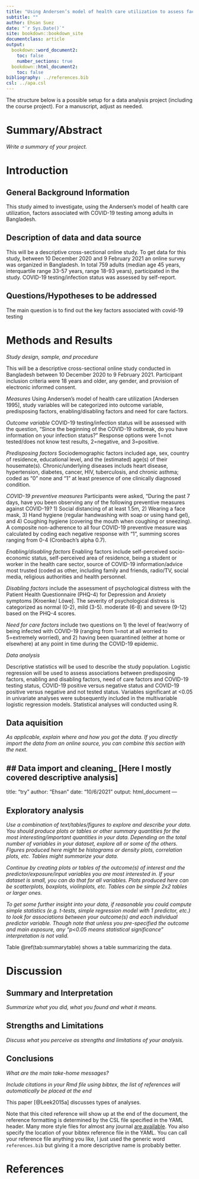 ```yaml
---
title: "Using Andersen’s model of health care utilization to assess factors associated with COVID-19 testing among adults in nine low-and middle-income countries: an online survey"
subtitle: ""
author: Ehsan Suez
date: "`r Sys.Date()`"
site: bookdown::bookdown_site
documentclass: article
output:
  bookdown::word_document2: 
    toc: false
    number_sections: true
  bookdown::html_document2: 
    toc: false
bibliography: ../references.bib
csl: ../apa.csl
---
```


The structure below is a possible setup for a data analysis project (including the course project). For a manuscript, adjust as needed.


# Summary/Abstract
_Write a summary of your project._


# Introduction 

## General Background Information
This study aimed to investigate, using the Andersen’s model of health care utilization, factors associated with COVID-19 testing among adults in Bangladesh.

## Description of data and data source
This will be a descriptive cross-sectional online study. To get data for this study, between 10 December 2020 and 9 February 2021 an online survey was organized in Bangladesh. In total 759 adults (median age 45 years, interquartile range 33-57 years, range 18-93 years), participated in the study. COVID-19 testing/infection status was assessed by self-report.

## Questions/Hypotheses to be addressed
The main question is to find out the key factors associated with covid-19 testing



# Methods and Results

_Study design, sample, and procedure_

This will be a descriptive cross-sectional online study conducted in Bangladesh between 10 December 2020 to 9 February 2021. Participant inclusion criteria were 18 years and older, any gender, and provision of electronic informed consent. 

_Measures_
Using Andersen’s model of health care utilization [Andersen 1995], study variables will be categorized into outcome variable, predisposing factors, enabling/disabling factors and need for care factors.

_Outcome variable_
COVID-19 testing/infection status will be assessed with the question, “Since the beginning of the COVID-19 outbreak, do you have information on your infection status?” Response options were 1=not tested/does not know test results, 2=negative, and 3=positive.

_Predisposing factors_
Sociodemographic factors included age, sex, country of residence, educational level, and the (estimated) age(s) of their housemate(s). Chronic/underlying diseases includs heart disease, hypertension, diabetes, cancer, HIV, tuberculosis, and chronic asthma; coded as “0” none and “1” at least presence of one clinically diagnosed condition.

_COVID-19 preventive measures_
Participants were asked, “During the past 7 days, have you been observing any of the following preventive measures against COVID-19? 1) Social distancing of at least 1.5m, 2) Wearing a face mask, 3) Hand hygiene (regular handwashing with soap or using hand gel), and 4) Coughing hygiene (covering the mouth when coughing or sneezing). A composite non-adherence to all four COVID-19 preventive measure was calculated by coding each negative response with “1”, summing scores ranging from 0-4 (Cronbach’s alpha 0.7).

_Enabling/disabling factors_
Enabling factors include self-perceived socio-economic status, self-perceived area of residence, being a student or worker in the health care sector, source of COVID-19 information/advice most trusted (coded as other, including family and friends, radio/TV, social media, religious authorities and health personnel.

_Disabling factors_ include the assessment of psychological distress with the Patient Health Questionnaire (PHQ-4) for Depression and Anxiety symptoms [Kroenke/ Löwe]. The severity of psychological distress is categorized as normal (0-2), mild (3-5). moderate (6-8) and severe (9-12) based on the PHQ-4 scores.

_Need for care factors_ include two questions on 1) the level of fear/worry of being infected with COVID-19 (ranging from 1=not at all worried to 5=extremely worried), and 2) having been quarantined (either at home or elsewhere) at any point in time during the COVID-19 epidemic.

_Data analysis_

Descriptive statistics will be used to describe the study population. Logistic regression will be used to assess associations between predisposing factors, enabling and disabling factors, need of care factors and COVID-19 testing status, COVID-19 positive versus negative status and COVID-19 positive versus negative and not tested status. Variables significant at <0.05 in univariate analyses were subsequently included in the multivariable logistic regression models. Statistical analyses will conducted using R.



## Data aquisition
_As applicable, explain where and how you got the data. If you directly import the data from an online source, you can combine this section with the next._

## Data import and cleaning_ [Here I mostly covered descriptive analysis]
---
title: "try"
author: "Ehsan"
date: "10/6/2021"
output: html_document
---

## Exploratory analysis

_Use a combination of text/tables/figures to explore and describe your data. You should produce plots or tables or other summary quantities for the most interesting/important quantities in your data. Depending on the total number of variables in your dataset, explore all or some of the others. FIgures produced here might be histograms or density plots, correlation plots, etc. Tables might summarize your data._

_Continue by creating plots or tables of the outcome(s) of interest and the predictor/exposure/input variables you are most interested in. If your dataset is small, you can do that for all variables. Plots produced here can be scatterplots, boxplots, violinplots, etc. Tables can be simple 2x2 tables or larger ones._

_To get some further insight into your data, if reasonable you could compute simple statistics (e.g. t-tests, simple regression model with 1 predictor, etc.) to look for associations between your outcome(s) and each individual predictor variable. Though note that unless you pre-specified the outcome and main exposure, any "p<0.05 means statistical significance" interpretation is not valid._

Table \@ref(tab:summarytable) shows a table summarizing the data.





# Discussion

## Summary and Interpretation
_Summarize what you did, what you found and what it means._

## Strengths and Limitations
_Discuss what you perceive as strengths and limitations of your analysis._

## Conclusions
_What are the main take-home messages?_

_Include citations in your Rmd file using bibtex, the list of references will automatically be placed at the end_

This paper [@Leek2015a] discusses types of analyses. 

Note that this cited reference will show up at the end of the document, the reference formatting is determined by the CSL file specified in the YAML header. Many more style files for almost any journal [are available](https://www.zotero.org/styles). You also specify the location of your bibtex reference file in the YAML. You can call your reference file anything you like, I just used the generic word `references.bib` but giving it a more descriptive name is probably better.


# References



